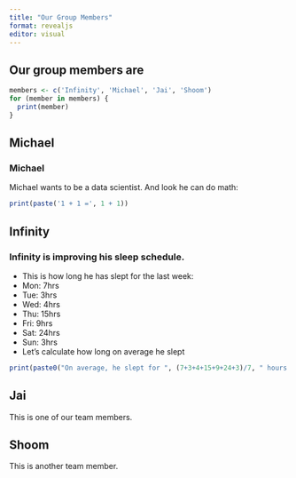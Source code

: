 ```yaml
---
title: "Our Group Members"
format: revealjs
editor: visual
---
```


## Our group members are

```r
members <- c('Infinity', 'Michael', 'Jai', 'Shoom')
for (member in members) {
  print(member)
}

```

## Michael

### Michael

Michael wants to be a data scientist. And look he can do math:

```r
print(paste('1 + 1 =', 1 + 1))
```



## Infinity

### Infinity is improving his sleep schedule.

 - This is how long he has slept for the last week:
 - Mon: 7hrs
 - Tue: 3hrs
 - Wed: 4hrs
 - Thu: 15hrs
 - Fri: 9hrs
 - Sat: 24hrs
 - Sun: 3hrs
 - Let's calculate how long on average he slept

```r
print(paste0("On average, he slept for ", (7+3+4+15+9+24+3)/7, " hours last week."))
```

## Jai

This is one of our team members.

## Shoom

This is another team member.


